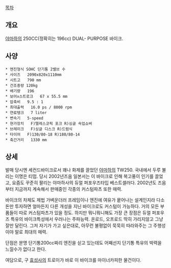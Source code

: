 [[목차]]

== 개요 ==
[[야마하]]의 250CC(정확히는 196cc) DUAL- PURPOSE 바이크.

== 사양 ==
 * 엔진형식 SOHC 단기통 2밸브 수
 * 사이즈   2090x820x1110mm 
 * 시트고   790 mm
 * 건조중량 120kg 
 * 배기량   196
 * 보어x스트로크   67 x 55.5 mm
 * 압축비   9.5 : 1 
 * 최대출력   16.0 ps / 8000 rpm 
 * 연료탱크   7 liter 
 * 변속기   5-speed 
 * 현가장치   F)텔레스코픽 포크 R)싱글 쇽업쇼버 
 * 브레이크   F)싱글 디스크 R)드럼식 
 * 타이어   F)130/80-18 R)180/80-14 
 * 축간거리   1330 mm 

== 상세 ==
발매 당시엔 세컨드바이크로서 꽤나 화제를 끌었던 [[야마하]]의 TW250. 국내에서 두루 불리는 이명은 티떱. 당시 2002년즈음 일본서는 이 바이크로 인해 복고풍이 인기를 끌었고, 요즘도 꾸준히 팔리는 야마하사의 듀얼 퍼포우즈타입 베스트셀러다. 2002년도 즈음부터 지금까지 계속해서 판매중인 각종의 커스텀파츠 또한 매력.

바이크의 차체도 제법 가벼운더러 프레임이나 엔진에 여유가 뭍어나는 설계인지라 다소 돈만 투자하면 얼마든지 다른 개성을 지닌 바이크로도 커스텀이 가능하다. 거의 모든 부품들이 따로 커스텀파츠가 있을 정도. 하지만 뭐니뭐니해도 가장 큰 장점은 듀얼 퍼포우즈 특유의 바이크특성에서 우러나는 주파능력. 온로드, 오프로드 딱히 가리지않고 그냥 잘만 달린다. 그저 자기가 가고 싶은대로, 아무런 불평없이 묵묵히 따라와주는 그 주행성이야 말로 최대의 매력.

단점은 분명 단기통200cc짜리 엔진을 싣고 있는데도 어째선지 단기통 특유의 박력을 느낄수가 없다고 한다.

여담으로, 구 [[효성]]사의 트로이가 바로 이 바이크를 마이너카피한 물건이다.
